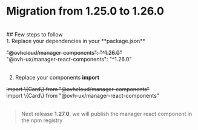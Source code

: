 
<Meta title="Manager React Components/What's new/Migration guides/1.25.0 to 1.26.0" />

# Migration from 1.25.0 to 1.26.0

<br /> ## Few steps to follow
<br /> 1. Replace your dependencies in your \*\*package.json\*\*
<div>
  <strike>"@ovhcloud/manager-components": "^1.26.0"</strike>
</div>
<div>"@ovh-ux/manager-react-components": "^1.26.0"</div>
<br />

2. Replace your components **import**

<div>
  <strike>import \{Card\} from "@ovhcloud/manager-components"</strike>
</div>
<div>import \{Card\} from "@ovh-ux/manager-react-components"</div>
<br />

> Next release **1.27.0**, we will publish the manager react component in the npm registry
